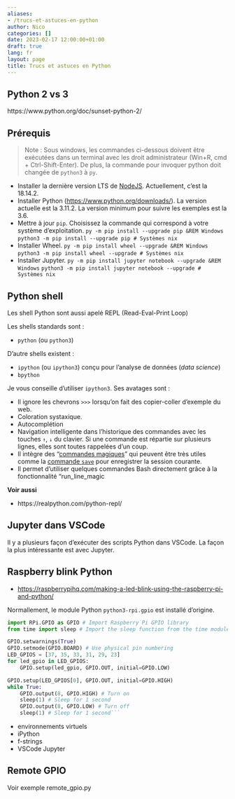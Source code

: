 ```yaml
---
aliases:
- /trucs-et-astuces-en-python
author: Nico
categories: []
date: 2023-02-17 12:00:00+01:00
draft: true
lang: fr
layout: page
title: Trucs et astuces en Python
---
```


## Python 2 vs 3

https://www.python.org/doc/sunset-python-2/

## Prérequis

> Note : Sous windows, les commandes ci-dessous doivent être exécutées dans un terminal avec les droit administrateur (Win+R, cmd + Ctrl-Shift-Enter). De plus, la commande pour invoquer python doit changée de `python3` à `py`.

-   Installer la dernière version LTS de [NodeJS](https://nodejs.org/en/download/). Actuellement, c’est la 18.14.2.
-   Installer Python (<https://www.python.org/downloads/>). La version actuelle est la 3.11.2. La version minimum pour suivre les exemples est la 3.6.
-   Mettre à jour `pip`. Choisissez la commande qui correspond à votre système d’exploitation.
    `py -m pip install --upgrade pip &REM Windows`
    `python3 -m pip install --upgrade pip # Systèmes nix`
-   Installer Wheel.
    `py -m pip install wheel --upgrade &REM Windows`
    `python3 -m pip install wheel --upgrade # Systèmes nix`
-   Installer Jupyter.
    `py -m pip install jupyter notebook --upgrade &REM Windows`
    `python3 -m pip install jupyter notebook --upgrade # Systèmes nix`

## Python shell

Les shell Python sont aussi apelé REPL (Read-Eval-Print Loop)

Les shells standards sont :

-   `python` (ou `python3`)

D’autre shells existent :

-   `ipython` (ou `ipython3`) conçu pour l’analyse de données (_data science_)
-   `bpython`

Je vous conseille d’utiliser `ipython3`.
Ses avatages sont :

-   Il ignore les chevrons `>>>` lorsqu’on fait des copier-coller d’exemple du web.
-   Coloration systaxique.
-   Autocomplétion
-   Navigation intelligente dans l’historique des commandes avec les touches `↑`, `↓` du clavier. Si une commande est répartie sur plusieurs lignes, elles sont toutes rappelées d’un coup.
-   Il intègre des “[commandes magiques](https://ipython.readthedocs.io/en/stable/interactive/magics.html)” qui peuvent être très utiles comme la [commande `save`](https://ipython.readthedocs.io/en/stable/interactive/magics.html#magic-save) pour enregistrer la session courante.
-   Il permet d’utiliser quelques commandes Bash directement grâce à la fonctionnalité “run_line_magic

**Voir aussi**

-   https://realpython.com/python-repl/

## Jupyter dans VSCode

Il y a plusieurs façon d’exécuter des scripts Python dans VSCode.
La façon la plus intéressante est avec Jupyter.

## Raspberry blink Python

-   <https://raspberrypihq.com/making-a-led-blink-using-the-raspberry-pi-and-python/>

Normallement, le module Python `python3-rpi.gpio` est installé d’origine.

````python
import RPi.GPIO as GPIO # Import Raspberry Pi GPIO library
from time import sleep # Import the sleep function from the time module

GPIO.setwarnings(True)
GPIO.setmode(GPIO.BOARD) # Use physical pin numbering
LED_GPIOS = [37, 35, 33, 31, 29, 23]
for led_gpio in LED_GPIOS:
    GPIO.setup(led_gpio, GPIO.OUT, initial=GPIO.LOW)

GPIO.setup(LED_GPIOS[0], GPIO.OUT, initial=GPIO.HIGH)
while True:
    GPIO.output(8, GPIO.HIGH) # Turn on
    sleep(1) # Sleep for 1 second
    GPIO.output(8, GPIO.LOW) # Turn off
    sleep(1) # Sleep for 1 second```
````

-   environnements virtuels
-   iPython
-   f-strings
-   VSCode Jupyter

## Remote GPIO

Voir exemple remote_gpio.py
